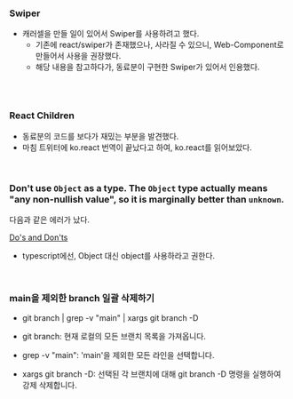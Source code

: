 ### Swiper

- 캐러셀을 만들 일이 있어서 Swiper를 사용하려고 했다.
  - 기존에 react/swiper가 존재했으나, 사라질 수 있으니, Web-Component로 만들어서 사용을 권장했다.
  - 해당 내용을 참고하다가, 동료분이 구현한 Swiper가 있어서 인용했다.

```TSX

```

<br />

### React Children

- 동료분의 코드를 보다가 재밌는 부분을 발견했다.
- 마침 트위터에 ko.react 번역이 끝났다고 하여, ko.react를 읽어보았다.

<br />

### Don't use `Object` as a type. The `Object` type actually means "any non-nullish value", so it is marginally better than `unknown`.

다음과 같은 에러가 났다.

[Do's and Don'ts](https://www.typescriptlang.org/docs/handbook/declaration-files/do-s-and-don-ts.html#general-types)

- typescript에선, Object 대신 object를 사용하라고 권한다.

<br />

### main을 제외한 branch 일괄 삭제하기

- git branch | grep -v "main" | xargs git branch -D

- git branch: 현재 로컬의 모든 브랜치 목록을 가져옵니다.
- grep -v "main": 'main'을 제외한 모든 라인을 선택합니다.
- xargs git branch -D: 선택된 각 브랜치에 대해 git branch -D 명령을 실행하여 강제 삭제합니다.
